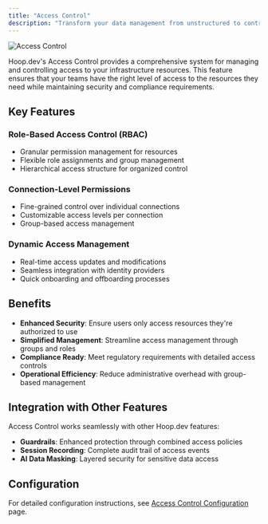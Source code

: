 ```yaml
---
title: "Access Control"
description: "Transform your data management from unstructured to controlled, with powerful permission rules that safeguard and streamline your resources"
---
```


<Frame>
  <img src="/images/learn/features/access-control.png" alt="Access Control" />
</Frame>

Hoop.dev's Access Control provides a comprehensive system for managing and controlling access to your infrastructure resources. This feature ensures that your teams have the right level of access to the resources they need while maintaining security and compliance requirements.

## Key Features

### Role-Based Access Control (RBAC)
- Granular permission management for resources
- Flexible role assignments and group management
- Hierarchical access structure for organized control

### Connection-Level Permissions
- Fine-grained control over individual connections
- Customizable access levels per connection
- Group-based access management

### Dynamic Access Management
- Real-time access updates and modifications
- Seamless integration with identity providers
- Quick onboarding and offboarding processes

## Benefits

- **Enhanced Security**: Ensure users only access resources they're authorized to use
- **Simplified Management**: Streamline access management through groups and roles
- **Compliance Ready**: Meet regulatory requirements with detailed access controls
- **Operational Efficiency**: Reduce administrative overhead with group-based management

## Integration with Other Features

Access Control works seamlessly with other Hoop.dev features:
- **Guardrails**: Enhanced protection through combined access policies
- **Session Recording**: Complete audit trail of access events
- **AI Data Masking**: Layered security for sensitive data access

## Configuration
For detailed configuration instructions, see [Access Control Configuration](/setup/configuration/access-control-configuration) page.